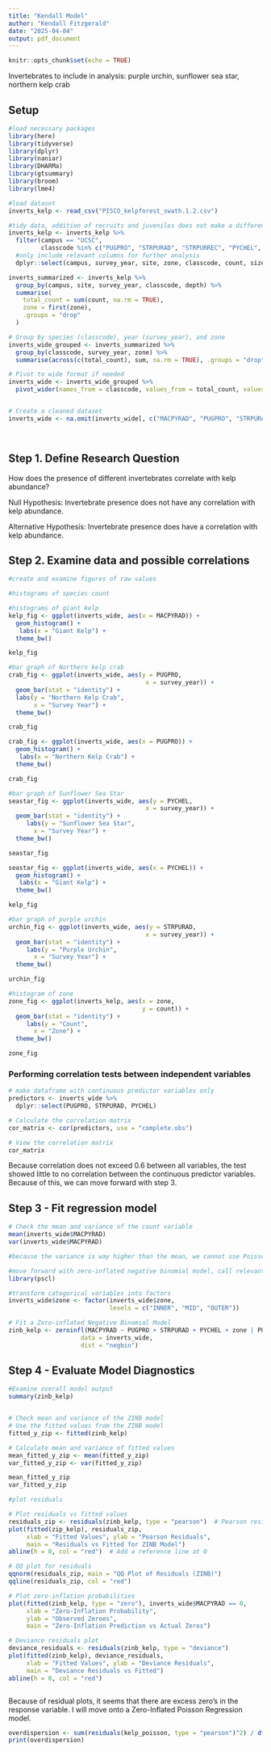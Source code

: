 ```yaml
---
title: "Kendall Model"
author: "Kendall Fitzgerald"
date: "2025-04-04"
output: pdf_document
---
```


```r
knitr::opts_chunk$set(echo = TRUE)
```

Invertebrates to include in analysis: purple urchin, sunflower sea star, northern kelp crab

## Setup
```r
#load necessary packages
library(here)
library(tidyverse)
library(dplyr)
library(naniar)
library(DHARMa)
library(gtsummary)
library(broom)
library(lme4)

#load dataset
inverts_kelp <- read_csv("PISCO_kelpforest_swath.1.2.csv")

```

```r
#tidy data, addition of recruits and juveniles does not make a difference 
inverts_kelp <- inverts_kelp %>%
  filter(campus == "UCSC",
         classcode %in% c("PUGPRO", "STRPURAD", "STRPURREC", "PYCHEL", "MACPYRAD", "MACPYJUV")) %>%
  #only include relevant columns for further analysis
  dplyr::select(campus, survey_year, site, zone, classcode, count, size, disease, depth)

inverts_summarized <- inverts_kelp %>%
  group_by(campus, site, survey_year, classcode, depth) %>%
  summarise(
    total_count = sum(count, na.rm = TRUE),
    zone = first(zone),
    .groups = "drop"
  )

# Group by species (classcode), year (survey_year), and zone
inverts_wide_grouped <- inverts_summarized %>%
  group_by(classcode, survey_year, zone) %>%
  summarise(across(c(total_count), sum, na.rm = TRUE), .groups = "drop")

# Pivot to wide format if needed
inverts_wide <- inverts_wide_grouped %>%
  pivot_wider(names_from = classcode, values_from = total_count, values_fill = list(total_count = 0))


# Create a cleaned dataset 
inverts_wide <- na.omit(inverts_wide[, c("MACPYRAD", "PUGPRO", "STRPURAD", "PYCHEL", "zone", "survey_year")])

 
```

## Step 1. Define Research Question
How does the presence of different invertebrates correlate with kelp abundance?

Null Hypothesis: Invertebrate presence does not have any correlation with kelp abundance.

Alternative Hypothesis: Invertebrate presence does have a correlation with kelp abundance.

## Step 2. Examine data and possible correlations
```r
#create and examine figures of raw values

#histograms of species count

#histograms of giant kelp
kelp_fig <- ggplot(inverts_wide, aes(x = MACPYRAD)) +
  geom_histogram() +
   labs(x = "Giant Kelp") +
  theme_bw()

kelp_fig

#bar graph of Northern kelp crab
crab_fig <- ggplot(inverts_wide, aes(y = PUGPRO,
                                      x = survey_year)) +
  geom_bar(stat = "identity") +
  labs(y = "Northern Kelp Crab",
       x = "Survey Year") +
  theme_bw()

crab_fig

crab_fig <- ggplot(inverts_wide, aes(x = PUGPRO)) +
  geom_histogram() +
   labs(x = "Northern Kelp Crab") +
  theme_bw()

crab_fig

#bar graph of Sunflower Sea Star
seastar_fig <- ggplot(inverts_wide, aes(y = PYCHEL,
                                      x = survey_year)) +
  geom_bar(stat = "identity") +
     labs(y = "Sunflower Sea Star",
       x = "Survey Year") +
  theme_bw()

seastar_fig

seastar_fig <- ggplot(inverts_wide, aes(x = PYCHEL)) +
  geom_histogram() +
   labs(x = "Giant Kelp") +
  theme_bw()

kelp_fig

#bar graph of purple urchin 
urchin_fig <- ggplot(inverts_wide, aes(y = STRPURAD,
                                      x = survey_year)) +
  geom_bar(stat = "identity") +
     labs(y = "Purple Urchin",
       x = "Survey Year") +
  theme_bw()

urchin_fig

#histogram of zone
zone_fig <- ggplot(inverts_kelp, aes(x = zone,
                                     y = count)) +
  geom_bar(stat = "identity") +
     labs(y = "Count",
       x = "Zone") +
  theme_bw()

zone_fig

```


### Performing correlation tests between independent variables
```r
# make dataframe with continuous predictor variables only
predictors <- inverts_wide %>%
  dplyr::select(PUGPRO, STRPURAD, PYCHEL)

# Calculate the correlation matrix
cor_matrix <- cor(predictors, use = "complete.obs")

# View the correlation matrix
cor_matrix

```

Because correlation does not exceed 0.6 between all variables, the test showed little to no correlation between the continuous predictor variables. Because of this, we can move forward with step 3. 

## Step 3 - Fit regression model
```r
# Check the mean and variance of the count variable
mean(inverts_wide$MACPYRAD)
var(inverts_wide$MACPYRAD)

#because the variance is way higher than the mean, we cannot use Poisson regression

#move forward with zero-inflated negative binomial model, call relevant package
library(pscl)

#transform categorical variables into factors
inverts_wide$zone <- factor(inverts_wide$zone, 
                            levels = c("INNER", "MID", "OUTER"))

# Fit a Zero-inflated Negative Binomial Model
zinb_kelp <- zeroinfl(MACPYRAD ~ PUGPRO + STRPURAD + PYCHEL + zone | PUGPRO + STRPURAD + PYCHEL + zone, 
                    data = inverts_wide, 
                    dist = "negbin")

```


## Step 4 - Evaluate Model Diagnostics
```r
#Examine overall model output
summary(zinb_kelp)


# Check mean and variance of the ZINB model
# Use the fitted values from the ZINB model
fitted_y_zip <- fitted(zinb_kelp)

# Calculate mean and variance of fitted values
mean_fitted_y_zip <- mean(fitted_y_zip)
var_fitted_y_zip <- var(fitted_y_zip)

mean_fitted_y_zip
var_fitted_y_zip

#plot residuals 

# Plot residuals vs fitted values
residuals_zip <- residuals(zinb_kelp, type = "pearson")  # Pearson residuals
plot(fitted(zip_kelp), residuals_zip, 
     xlab = "Fitted Values", ylab = "Pearson Residuals", 
     main = "Residuals vs Fitted for ZINB Model")
abline(h = 0, col = "red")  # Add a reference line at 0

# QQ plot for residuals
qqnorm(residuals_zip, main = "QQ Plot of Residuals (ZINB)")
qqline(residuals_zip, col = "red")

# Plot zero-inflation probabilities
plot(fitted(zinb_kelp, type = "zero"), inverts_wide$MACPYRAD == 0, 
     xlab = "Zero-Inflation Probability", 
     ylab = "Observed Zeroes", 
     main = "Zero-Inflation Prediction vs Actual Zeros")

# Deviance residuals plot
deviance_residuals <- residuals(zinb_kelp, type = "deviance")
plot(fitted(zinb_kelp), deviance_residuals, 
     xlab = "Fitted Values", ylab = "Deviance Residuals", 
     main = "Deviance Residuals vs Fitted")
abline(h = 0, col = "red")



```

Because of residual plots, it seems that there are excess zero's in the response variable. I will move onto a Zero-Inflated Poisson Regression model.  

```r
overdispersion <- sum(residuals(kelp_poisson, type = "pearson")^2) / df.residual(kelp_poisson)
print(overdispersion)


```

